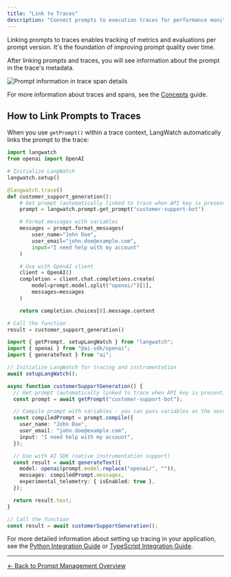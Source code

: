 ```yaml
---
title: "Link to Traces"
description: "Connect prompts to execution traces for performance monitoring and analysis"
---
```


Linking prompts to traces enables tracking of metrics and evaluations per prompt version. It's the foundation of improving prompt quality over time.

After linking prompts and traces, you will see information about the prompt in the trace's metadata.

<Frame>
  <img
    className="block"
    src="/images/prompts/view-prompt-trace-span.png"
    alt="Prompt information in trace span details"
  />
</Frame>

For more information about traces and spans, see the [Concepts](/concepts) guide.

## How to Link Prompts to Traces

When you use `getPrompt()` within a trace context, LangWatch automatically links the prompt to the trace:

<Tabs>
<Tab title="Python SDK">

```python
import langwatch
from openai import OpenAI

# Initialize LangWatch
langwatch.setup()

@langwatch.trace()
def customer_support_generation():
    # Get prompt (automatically linked to trace when API key is present)
    prompt = langwatch.prompt.get_prompt("customer-support-bot")

    # Format messages with variables
    messages = prompt.format_messages(
        user_name="John Doe",
        user_email="john.doe@example.com",
        input="I need help with my account"
    )

    # Use with OpenAI client
    client = OpenAI()
    completion = client.chat.completions.create(
        model=prompt.model.split("openai/")[1],
        messages=messages
    )

    return completion.choices[0].message.content

# Call the function
result = customer_support_generation()
```

</Tab>
<Tab title="TypeScript SDK">

```typescript
import { getPrompt, setupLangWatch } from "langwatch";
import { openai } from "@ai-sdk/openai";
import { generateText } from "ai";

// Initialize LangWatch for tracing and instrumentation
await setupLangWatch();

async function customerSupportGeneration() {
  // Get prompt (automatically linked to trace when API key is present)
  const prompt = await getPrompt("customer-support-bot");

  // Compile prompt with variables - you can pass variables as the second argument
  const compiledPrompt = prompt.compile({
    user_name: "John Doe",
    user_email: "john.doe@example.com",
    input: "I need help with my account",
  });

  // Use with AI SDK (native instrumentation support)
  const result = await generateText({
    model: openai(prompt.model.replace("openai/", "")),
    messages: compiledPrompt.messages,
    experimental_telemetry: { isEnabled: true },
  });

  return result.text;
}

// Call the function
const result = await customerSupportGeneration();
```

</Tab>
</Tabs>

For more detailed information about setting up tracing in your application, see the [Python Integration Guide](/integration/python/guide) or [TypeScript Integration Guide](/integration/typescript/guide).

---

[← Back to Prompt Management Overview](/prompt-management/overview)
